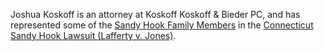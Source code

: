 {{Stub}}

Joshua Koskoff is an attorney at Koskoff Koskoff & Bieder PC, and has represented some of the [[Sandy Hook Family Members]] in the [[Connecticut Sandy Hook Lawsuit (Lafferty v. Jones)]].
